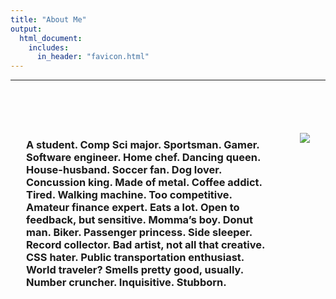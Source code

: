 ```yaml
---
title: "About Me"
output: 
  html_document:
    includes:
      in_header: "favicon.html"
---
```

--- 

<br>

:::: {style="display: flex;"}

::: {style="padding: 25px;"}
### A student. Comp Sci major. Sportsman. Gamer. Software engineer. Home chef. Dancing queen. House-husband. Soccer fan. Dog lover. Concussion king. Made of metal. Coffee addict. Tired. Walking machine. Too competitive. Amateur finance expert. Eats a lot. Open to feedback, but sensitive. Momma's boy. Donut man. Biker. Passenger princess. Side sleeper. Record collector. Bad artist, not all that creative. CSS hater. Public transportation enthusiast. World traveler? Smells pretty good, usually. Number cruncher. Inquisitive. Stubborn.
:::

::: {style="padding: 25px;"}
![](./nhc2.jpg)
:::

::::